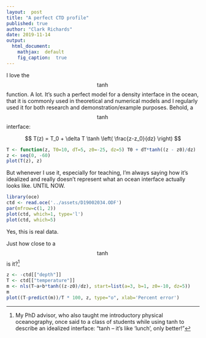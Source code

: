 ```yaml
---
layout:  post
title: "A perfect CTD profile"
published: true
author: "Clark Richards"
date: 2019-11-14
output:
  html_document:
    mathjax:  default
    fig_caption:  true
---
```


I love the $$\tanh$$ function. A lot. It's such a perfect model for a
density interface in the ocean, that it is commonly used in
theoretical and numerical models and I regularly used it for both
research and demonstration/example purposes. Behold, a $$\tanh$$ interface:

$$ T(z) = T_0 + \delta T \tanh \left( \frac{z-z_0}{dz} \right) $$

```r
T <- function(z, T0=10, dT=5, z0=-25, dz=5) T0 + dT*tanh((z - z0)/dz)
z <- seq(0, -60)
plot(T(z), z)
```

But whenever I use it, especially for teaching, I'm always saying how it's idealized and really doesn't represent what an ocean interface actually looks like. UNTIL NOW.

```r
library(oce)
ctd <- read.oce('../assets/D19002034.ODF')
par(mfrow=c(1, 2))
plot(ctd, which=1, type='l')
plot(ctd, which=5)
```

Yes, this is real data.

Just how close to a $$\tanh$$ is it?[^dan]
```r
z <- -ctd[["depth"]]
T <- ctd[["temperature"]]
m <- nls(T~a+b*tanh((z-z0)/dz), start=list(a=3, b=1, z0=-10, dz=5))
m
plot((T-predict(m))/T * 100, z, type="o", xlab='Percent error')
```

[^dan]: My PhD advisor, who also taught me introductory physical oceanography, once said to a class of students while using tanh to describe an idealized interface: "tanh -- it's like 'lunch', only better!"
